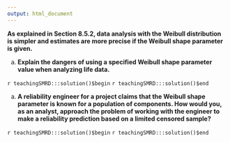 ```yaml
---
output: html_document
---
```


__As explained in Section 8.5.2, data analysis with the Weibull distribution is simpler and estimates are more precise if the Weibull shape parameter is given.__

a. __Explain the dangers of using a specified Weibull shape parameter value when analyzing life data.__

`r teachingSMRD:::solution()$begin`
`r teachingSMRD:::solution()$end`

a. __A reliability engineer for a project claims that the Weibull shape parameter is known for a population of components. How would you, as an analyst, approach the problem of working with the engineer to make a reliability prediction based on a limited censored sample?__

`r teachingSMRD:::solution()$begin`
`r teachingSMRD:::solution()$end`
